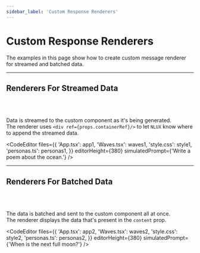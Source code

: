 ```yaml
---
sidebar_label: 'Custom Response Renderers'
---
```





# Custom Response Renderers

The examples in this page show how to create custom message renderer for streamed and batched data.

---

## Renderers For Streamed Data

<br />
<br />

Data is streamed to the custom component as it's being generated.<br />
The renderer uses `<div ref={props.containerRef}/>` to let `NLUX` know where to append the streamed data.

<CodeEditor
    files={{
        'App.tsx': app1,
        'Waves.tsx': waves1,
        'style.css': style1,
        'personas.ts': personas1,
    }}
    editorHeight={380}
    simulatedPrompt={'Write a poem about the ocean.'}
/>

---

## Renderers For Batched Data
<br />
<br />

The data is batched and sent to the custom component all at once.<br />
The renderer displays the data that's present in the `content` prop.

<CodeEditor
    files={{
        'App.tsx': app2,
        'Waves.tsx': waves2,
        'style.css': style2,
        'personas.ts': personas2,
    }}
    editorHeight={380}
    simulatedPrompt={'When is the next full moon?'}
/>
